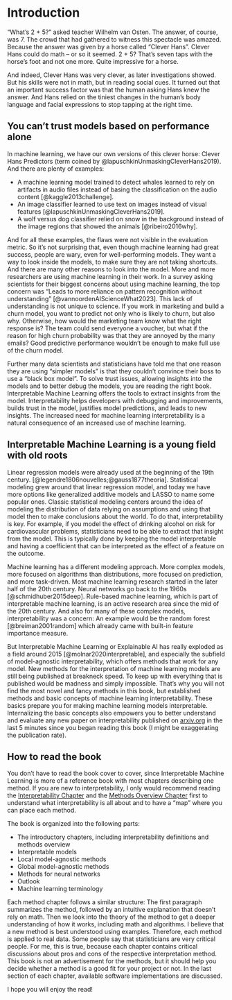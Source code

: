 # Introduction {#intro}


"What's 2 + 5?" asked teacher Wilhelm van Osten.
The answer, of course, was 7.
The crowd that had gathered to witness this spectacle was amazed.
Because the answer was given by a horse called "Clever Hans".
Clever Hans could do math -- or so it seemed.
2 + 5?
That's seven taps with the horse's foot and not one more.
Quite impressive for a horse.

And indeed, Clever Hans was very clever, as later investigations showed.
But his skills were not in math, but in reading social cues.
It turned out that an important success factor was that the human asking Hans knew the answer.
And Hans relied on the tiniest changes in the human's body language and facial expressions to stop tapping at the right time.

## You can't trust models based on performance alone

In machine learning, we have our own versions of this clever horse: Clever Hans Predictors (term coined by @lapuschkinUnmaskingCleverHans2019).
And there are plenty of examples:

- A machine learning model trained to detect whales learned to rely on artifacts in audio files instead of basing the classification on the audio content [@kaggle2013challenge].
- An image classifier learned to use text on images instead of visual features [@lapuschkinUnmaskingCleverHans2019].
- A wolf versus dog classifier relied on snow in the background instead of the image regions that showed the animals [@ribeiro2016why].

<!-- need for interpretability -->
And for all these examples, the flaws were not visible in the evaluation metric.
So it's not surprising that, even though machine learning had great success, people are wary, even for well-performing models.
They want a way to look inside the models, to make sure they are not taking shortcuts.
And there are many other reasons to look into the model.
More and more researchers are using machine learning in their work.
In a survey asking scientists for their biggest concerns about using machine learning, the top concern was “Leads to more reliance on pattern recognition without understanding” [@vannoordenAIScienceWhat2023].
This lack of understanding is not unique to science.
If you work in marketing and build a churn model, you want to predict not only who is likely to churn, but also why.
Otherwise, how would the marketing team know what the right response is?
The team could send everyone a voucher, but what if the reason for high churn probability was that they are annoyed by the many emails?
Good predictive performance wouldn't be enough to make full use of the churn model.

Further many data scientists and statisticians have told me that one reason they are using "simpler models" is that they couldn't convince their boss to use a "black box model".
To solve trust issues, allowing insights into the models and to better debug the models, you are reading the right book.
Interpretable Machine Learning offers the tools to extract insights from the model.
Interpretability helps developers with debugging and improvements, builds trust in the model, justifies model predictions, and leads to new insights.
The increased need for machine learning interpretability is a natural consequence of an increased use of machine learning.


## Interpretable Machine Learning is a young field with old roots

<!-- History of interpretable machine learning -->
Linear regression models were already used at the beginning of the 19th century.
[@legendre1806nouvelles;@gauss1877theoria].
Statistical modeling grew around that linear regression model, and today we have more options like generalized additive models and LASSO to name some popular ones.
Classic statistical modeling centers around the idea of modeling the distribution of data relying on assumptions and using that model then to make conclusions about the world.
To do that, interpretability is key.
For example, if you model the effect of drinking alcohol on risk for cardiovascular problems, statisticians need to be able to extract that insight from the model.
This is typically done by keeping the model interpretable and having a coefficient that can be interpreted as the effect of a feature on the outcome.

Machine learning has a different modeling approach.
More complex models, more focused on algorithms than distributions, more focused on prediction, and more task-driven.
Most machine learning research started in the later half of the 20th century.
Neural networks go back to the 1960s [@schmidhuber2015deep].
Rule-based machine learning, which is part of interpretable machine learning, is an active research area since the mid of the 20th century.
And also for many of these complex models, interpretability was a concern:
An example would be the random forest [@breiman2001random] which already came with built-in feature importance measure.

But Interpretable Machine Learning or Explainable AI has really exploded as a field around 2015 [@molnar2020interpretable], and especially the subfield of model-agnostic interpretability, which offers methods that work for any model.
New methods for the interpretation of machine learning models are still being published at breakneck speed.
To keep up with everything that is published would be madness and simply impossible.
That's why you will not find the most novel and fancy methods in this book, but established methods and basic concepts of machine learning interpretability.
These basics prepare you for making machine learning models interpretable.
Internalizing the basic concepts also empowers you to better understand and evaluate any new paper on interpretability published on [arxiv.org](https://arxiv.org/) in the last 5 minutes since you began reading this book (I might be exaggerating the publication rate).


## How to read the book

You don't have to read the book cover to cover, since Interpretable Machine Learning is more of a reference book with most chapters describing one method.
If you are new to interpretability, I only would recommend reading the [Interpretability Chapter](#interpretability) and the [Methods Overview Chapter](#overview) first to understand what interpretability is all about and to have a "map" where you can place each method.

The book is organized into the following parts:

- The introductory chapters, including interpretability definitions and methods overview 
- Interpretable models 
- Local model-agnostic methods
- Global model-agnostic methods
- Methods for neural networks
- Outlook
- Machine learning terminology 

Each method chapter follows a similar structure:
The first paragraph summarizes the method, followed by an intuitive explanation that doesn't rely on math.
Then we look into the theory of the method to get a deeper understanding of how it works, including math and algorithms.
I believe that a new method is best understood using examples.
Therefore, each method is applied to real data.
Some people say that statisticians are very critical people.
For me, this is true, because each chapter contains critical discussions about pros and cons of the respective interpretation method.
This book is not an advertisement for the methods, but it should help you decide whether a method is a good fit for your project or not.
In the last section of each chapter, available software implementations are discussed.

I hope you will enjoy the read!
